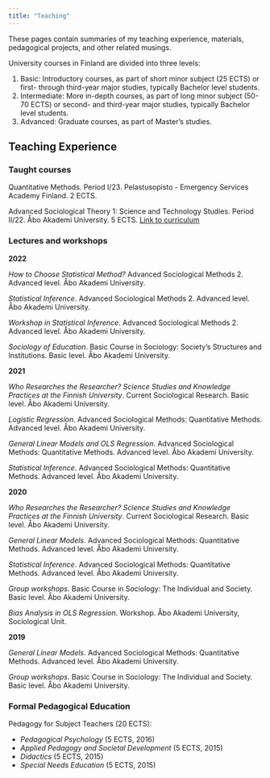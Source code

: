 ```yaml
---
title: "Teaching"
---
```


These pages contain summaries of my teaching experience, materials, pedagogical projects, and other related musings.

University courses in Finland are divided into three levels:

1.  Basic: Introductory courses, as part of short minor subject (25 ECTS) or first- through third-year major studies, typically Bachelor level students.
2.  Intermediate: More in-depth courses, as part of long minor subject (50-70 ECTS) or second- and third-year major studies, typically Bachelor level students.
3.  Advanced: Graduate courses, as part of Master's studies.

## Teaching Experience

### Taught courses

Quantitative Methods. Period I/23. Pelastusopisto - Emergency Services Academy Finland. 2 ECTS.

Advanced Sociological Theory 1: Science and Technology Studies. Period II/22. Åbo Akademi University. 5 ECTS. [Link to curriculum](https://studiehandboken.abo.fi/en/course/380201.1/1293?period=2022-2024)

### Lectures and workshops

**2022**

*How to Choose Statistical Method?* Advanced Sociological Methods 2. Advanced level. Åbo Akademi University.

*Statistical Inference*. Advanced Sociological Methods 2. Advanced level. Åbo Akademi University.

*Workshop in Statistical Inference*. Advanced Sociological Methods 2. Advanced level. Åbo Akademi University.

*Sociology of Education*. Basic Course in Sociology: Society's Structures and Institutions. Basic level. Åbo Akademi University.

**2021**

*Who Researches the Researcher? Science Studies and Knowledge Practices at the Finnish University*. Current Sociological Research. Basic level. Åbo Akademi University.

*Logistic Regression*. Advanced Sociological Methods: Quantitative Methods. Advanced level. Åbo Akademi University.

*General Linear Models and OLS Regression*. Advanced Sociological Methods: Quantitative Methods. Advanced level. Åbo Akademi University.

*Statistical Inference*. Advanced Sociological Methods: Quantitative Methods. Advanced level. Åbo Akademi University.

**2020**

*Who Researches the Researcher? Science Studies and Knowledge Practices at the Finnish University*. Current Sociological Research. Basic level. Åbo Akademi University.

*General Linear Models*. Advanced Sociological Methods: Quantitative Methods. Advanced level. Åbo Akademi University.

*Statistical Inference*. Advanced Sociological Methods: Quantitative Methods. Advanced level. Åbo Akademi University.

*Group workshops*. Basic Course in Sociology: The Individual and Society. Basic level. Åbo Akademi University.

*Bias Analysis in OLS Regression*. Workshop. Åbo Akademi University, Sociological Unit.

**2019**

*General Linear Models*. Advanced Sociological Methods: Quantitative Methods. Advanced level. Åbo Akademi University.

*Group workshops*. Basic Course in Sociology: The Individual and Society. Basic level. Åbo Akademi University.

### Formal Pedagogical Education

Pedagogy for Subject Teachers (20 ECTS):

-   *Pedagogical Psychology* (5 ECTS, 2016)
-   *Applied Pedagogy and Societal Development* (5 ECTS, 2015)
-   *Didactics* (5 ECTS, 2015)
-   *Special Needs Education* (5 ECTS, 2015)
